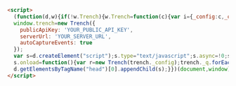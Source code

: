 ```html
<script>
  (function(d,w){if(!w.Trench){w.Trench=function(c){var i={_config:c,_q:[]},m=["track","page","identify","group","getEvents","executeQueries"];m.forEach(function(f){i[f]=function(){i._q.push([f,arguments])}});return i;}; 
  window.trench=new Trench({
    publicApiKey: 'YOUR_PUBLIC_API_KEY',
    serverUrl: 'YOUR_SERVER_URL', 
    autoCaptureEvents: true
  });
  var s=d.createElement("script");s.type="text/javascript";s.async=!0;s.src="https://cdn.jsdelivr.net/npm/trench-js@latest/dist/trench.min.js";
  s.onload=function(){var r=new Trench(trench._config);trench._q.forEach(function(q){r[q[0]].apply(r,q[1])});w.trench=r;};
  d.getElementsByTagName("head")[0].appendChild(s);}})(document,window);
</script>
```